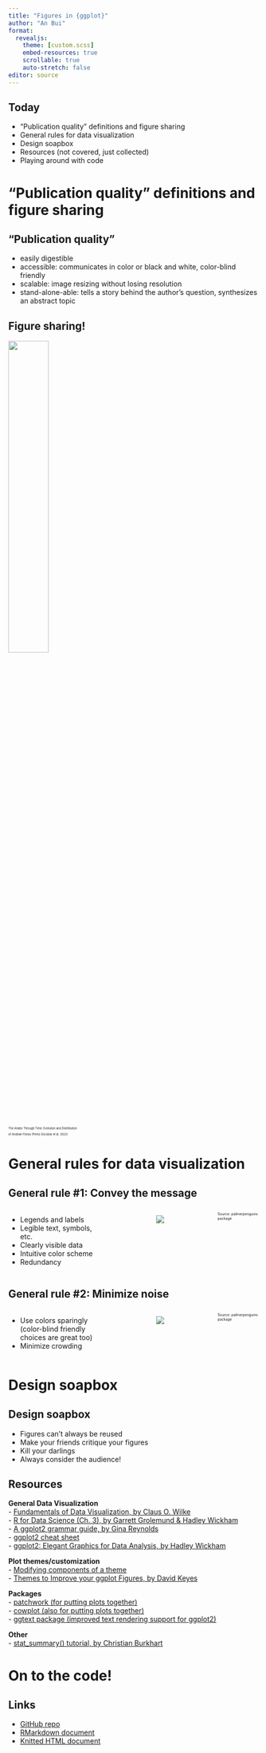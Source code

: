 ```yaml
---
title: "Figures in {ggplot}"
author: "An Bui"
format: 
  revealjs:
    theme: [custom.scss]
    embed-resources: true
    scrollable: true
    auto-stretch: false
editor: source
---
```


## Today

-   "Publication quality" definitions and figure sharing\
-   General rules for data visualization\
-   Design soapbox\
-   Resources (not covered, just collected)\
-   Playing around with code

# "Publication quality" definitions and figure sharing

## "Publication quality"

::: incremental
-   easily digestible\
-   accessible: communicates in color or black and white, color-blind friendly\
-   scalable: image resizing without losing resolution\
-   stand-alone-able: tells a story behind the author's question, synthesizes an abstract topic\
:::

## Figure sharing! {.smaller}

![](perez-escobar.png){width="40%" fig-align="center"}

::: {.absolute top="85%" right="4%"}
::: {style="font-size: 0.4em"}
The Andes Through Time: Evolution and Distribution
:::
:::

::: {.absolute top="87%" right="4%"}
::: {style="font-size: 0.4em"}
of Andean Floras (Perez-Escobar et al. 2022)
:::
:::

# General rules for data visualization

## General rule #1: Convey the message

::: columns
::: {.column width="50%"}
::: incremental
-   Legends and labels\
-   Legible text, symbols, etc.\
-   Clearly visible data\
-   Intuitive color scheme\
-   Redundancy
:::
:::

::: {.column width="50%"}
::: {.absolute top="20%" right="0" width="566" height="290"}
::: {style="text-align: center"}
![](README-mass-flipper-1.png)
:::
:::
:::

::: {.absolute top="78%" right="5%"}
::: {style="font-size: 0.5em"}
Source: palmerpenguins package
:::
:::
:::

## General rule #2: Minimize noise

::: columns
::: {.column width="50%"}
::: incremental
-   Use colors sparingly (color-blind friendly choices are great too)\
-   Minimize crowding
:::
:::

::: {.column width="50%"}
::: {.absolute top="20%" right="0" width="566" height="290"}
::: {style="text-align: center"}
![](README-mass-flipper-1.png)
:::
:::
:::

::: {.absolute top="78%" right="5%"}
::: {style="font-size: 0.5em"}
Source: palmerpenguins package
:::
:::
:::

# Design soapbox

## Design soapbox

::: incremental
-   Figures can't always be reused\
-   Make your friends critique your figures\
-   Kill your darlings\
-   Always consider the audience!
:::

## Resources

**General Data Visualization**\
- [Fundamentals of Data Visualization, by Claus O. Wilke](https://serialmentor.com/dataviz/index.html)\
- [R for Data Science (Ch. 3), by Garrett Grolemund & Hadley Wickham](https://r4ds.had.co.nz/data-visualisation.html)\
- [A ggplot2 grammar guide, by Gina Reynolds](https://evamaerey.github.io/ggplot2_grammar_guide/about)\
- [ggplot2 cheat sheet](https://rstudio.com/wp-content/uploads/2015/03/ggplot2-cheatsheet.pdf)\
- [ggplot2: Elegant Graphics for Data Analysis, by Hadley Wickham](https://ggplot2-book.org/)

**Plot themes/customization**\
- [Modifying components of a theme](https://ggplot2.tidyverse.org/reference/theme.html)\
- [Themes to Improve your ggplot Figures, by David Keyes](https://rfortherestofus.com/2019/08/themes-to-improve-your-ggplot-figures/)

**Packages**\
- [patchwork (for putting plots together)](https://patchwork.data-imaginist.com/)\
- [cowplot (also for putting plots together)](https://cran.r-project.org/web/packages/cowplot/vignettes/introduction.html)\
- [ggtext package (improved text rendering support for ggplot2)](https://github.com/wilkelab/ggtext)

**Other**\
- [stat_summary() tutorial, by Christian Burkhart](https://ggplot2tutor.com/summary_statistics/summary_statistics/)

# On to the code!

## Links

-   [GitHub repo](https://github.com/an-bui/figures-in-ggplot)\
-   [RMarkdown document](https://github.com/an-bui/figures-in-ggplot/blob/main/ggplot-code-workshop.Rmd)\
-   [Knitted HTML document](https://an-bui.github.io/figures-in-ggplot/ggplot-code-workshop)
